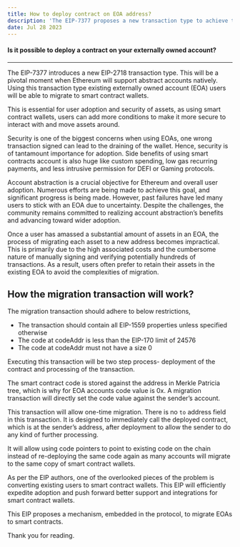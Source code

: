 ```yaml
---
title: How to deploy contract on EOA address?
description: 'The EIP-7377 proposes a new transaction type to achieve this.'
date: Jul 28 2023
---
```


#### Is it possible to deploy a contract on your externally owned account?

---

The EIP-7377 introduces a new EIP-2718 transaction type. This will be a pivotal moment when Ethereum will support abstract accounts natively. Using this transaction type existing externally owned account (EOA) users will be able to migrate to smart contract wallets.

This is essential for user adoption and security of assets, as using smart contract wallets, users can add more conditions to make it more secure to interact with and move assets around.

Security is one of the biggest concerns when using EOAs, one wrong transaction signed can lead to the draining of the wallet. Hence, security is of tantamount importance for adoption. Side benefits of using smart contracts account is also huge like custom spending, low gas recurring payments, and less intrusive permission for DEFI or Gaming protocols.

Account abstraction is a crucial objective for Ethereum and overall user adoption. Numerous efforts are being made to achieve this goal, and significant progress is being made. However, past failures have led many users to stick with an EOA due to uncertainty. Despite the challenges, the community remains committed to realizing account abstraction’s benefits and advancing toward wider adoption.

Once a user has amassed a substantial amount of assets in an EOA, the process of migrating each asset to a new address becomes impractical. This is primarily due to the high associated costs and the cumbersome nature of manually signing and verifying potentially hundreds of transactions. As a result, users often prefer to retain their assets in the existing EOA to avoid the complexities of migration.

## How the migration transaction will work?

The migration transaction should adhere to below restrictions,

- The transaction should contain all EIP-1559 properties unless specified otherwise
- The code at codeAddr is less than the EIP-170 limit of 24576
- The code at codeAddr must not have a size 0

Executing this transaction will be two step process- deployment of the contract and processing of the transaction.

The smart contract code is stored against the address in Merkle Patricia tree, which is why for EOA accounts code value is 0x. A migration transaction will directly set the code value against the sender’s account.

This transaction will allow one-time migration. There is no `to` address field in this transaction. It is designed to immediately call the deployed contract, which is at the sender’s address, after deployment to allow the sender to do any kind of further processing.

It will allow using code pointers to point to existing code on the chain instead of re-deploying the same code again as many accounts will migrate to the same copy of smart contract wallets.

As per the EIP authors, one of the overlooked pieces of the problem is converting existing users to smart contract wallets. This EIP will efficiently expedite adoption and push forward better support and integrations for smart contract wallets.

This EIP proposes a mechanism, embedded in the protocol, to migrate EOAs to smart contracts.

Thank you for reading.
